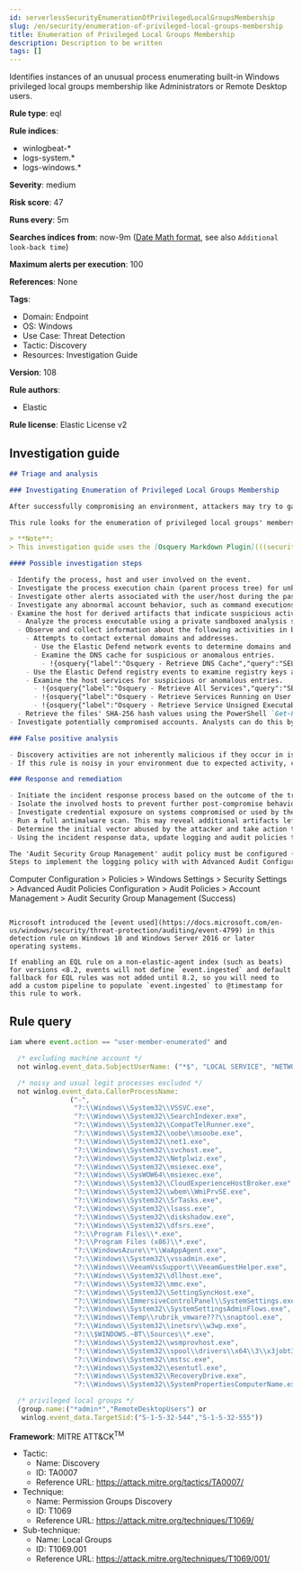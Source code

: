 ```yaml
---
id: serverlessSecurityEnumerationOfPrivilegedLocalGroupsMembership
slug: /en/security/enumeration-of-privileged-local-groups-membership
title: Enumeration of Privileged Local Groups Membership
description: Description to be written
tags: []
---
```


<div id="enumeration-of-privileged-local-groups-membership"></div>

Identifies instances of an unusual process enumerating built-in Windows privileged local groups membership like Administrators or Remote Desktop users.

**Rule type**: eql

**Rule indices**:

* winlogbeat-*
* logs-system.*
* logs-windows.*

**Severity**: medium

**Risk score**: 47

**Runs every**: 5m

**Searches indices from**: now-9m ([Date Math format](((ref))/common-options.html#date-math), see also <DocLink id="serverlessSecurityRulesUiCreate" section="set-the-rules-schedule">`Additional look-back time`</DocLink>)

**Maximum alerts per execution**: 100

**References**: None

**Tags**:

* Domain: Endpoint
* OS: Windows
* Use Case: Threat Detection
* Tactic: Discovery
* Resources: Investigation Guide

**Version**: 108

**Rule authors**:

* Elastic

**Rule license**: Elastic License v2

## Investigation guide

```markdown
## Triage and analysis

### Investigating Enumeration of Privileged Local Groups Membership

After successfully compromising an environment, attackers may try to gain situational awareness to plan their next steps. This can happen by running commands to enumerate network resources, users, connections, files, and installed security software.

This rule looks for the enumeration of privileged local groups' membership by suspicious processes, and excludes known legitimate utilities and programs installed. Attackers can use this information to decide the next steps of the attack, such as mapping targets for credential compromise and other post-exploitation activities.

> **Note**:
> This investigation guide uses the [Osquery Markdown Plugin](((security-guide))/invest-guide-run-osquery.html) introduced in Elastic Stack version 8.5.0. Older Elastic Stack versions will display unrendered Markdown in this guide.

#### Possible investigation steps

- Identify the process, host and user involved on the event.
- Investigate the process execution chain (parent process tree) for unknown processes. Examine their executable files for prevalence, whether they are located in expected locations, and if they are signed with valid digital signatures.
- Investigate other alerts associated with the user/host during the past 48 hours.
- Investigate any abnormal account behavior, such as command executions, file creations or modifications, and network connections.
- Examine the host for derived artifacts that indicate suspicious activities:
  - Analyze the process executable using a private sandboxed analysis system.
  - Observe and collect information about the following activities in both the sandbox and the alert subject host:
    - Attempts to contact external domains and addresses.
      - Use the Elastic Defend network events to determine domains and addresses contacted by the subject process by filtering by the process' `process.entity_id`.
      - Examine the DNS cache for suspicious or anomalous entries.
        - !{osquery{"label":"Osquery - Retrieve DNS Cache","query":"SELECT * FROM dns_cache"}}
    - Use the Elastic Defend registry events to examine registry keys accessed, modified, or created by the related processes in the process tree.
    - Examine the host services for suspicious or anomalous entries.
      - !{osquery{"label":"Osquery - Retrieve All Services","query":"SELECT description, display_name, name, path, pid, service_type, start_type, status, user_account FROM services"}}
      - !{osquery{"label":"Osquery - Retrieve Services Running on User Accounts","query":"SELECT description, display_name, name, path, pid, service_type, start_type, status, user_account FROM services WHERE\nNOT (user_account LIKE '%LocalSystem' OR user_account LIKE '%LocalService' OR user_account LIKE '%NetworkService' OR\nuser_account == null)\n"}}
      - !{osquery{"label":"Osquery - Retrieve Service Unsigned Executables with Virustotal Link","query":"SELECT concat('https://www.virustotal.com/gui/file/', sha1) AS VtLink, name, description, start_type, status, pid,\nservices.path FROM services JOIN authenticode ON services.path = authenticode.path OR services.module_path =\nauthenticode.path JOIN hash ON services.path = hash.path WHERE authenticode.result != 'trusted'\n"}}
  - Retrieve the files' SHA-256 hash values using the PowerShell `Get-FileHash` cmdlet and search for the existence and reputation of the hashes in resources like VirusTotal, Hybrid-Analysis, CISCO Talos, Any.run, etc.
- Investigate potentially compromised accounts. Analysts can do this by searching for login events (for example, 4624) to the target host after the registry modification.

### False positive analysis

- Discovery activities are not inherently malicious if they occur in isolation. As long as the analyst did not identify suspicious activity related to the user or host, such alerts can be dismissed.
- If this rule is noisy in your environment due to expected activity, consider adding exceptions — preferably with a combination of user and command line conditions.

### Response and remediation

- Initiate the incident response process based on the outcome of the triage.
- Isolate the involved hosts to prevent further post-compromise behavior.
- Investigate credential exposure on systems compromised or used by the attacker to ensure all compromised accounts are identified. Reset passwords for these accounts and other potentially compromised credentials, such as email, business systems, and web services.
- Run a full antimalware scan. This may reveal additional artifacts left in the system, persistence mechanisms, and malware components.
- Determine the initial vector abused by the attacker and take action to prevent reinfection through the same vector.
- Using the incident response data, update logging and audit policies to improve the mean time to detect (MTTD) and the mean time to respond (MTTR).

The 'Audit Security Group Management' audit policy must be configured (Success).
Steps to implement the logging policy with with Advanced Audit Configuration:

```
Computer Configuration >
Policies >
Windows Settings >
Security Settings >
Advanced Audit Policies Configuration >
Audit Policies >
Account Management >
Audit Security Group Management (Success)
```

Microsoft introduced the [event used](https://docs.microsoft.com/en-us/windows/security/threat-protection/auditing/event-4799) in this detection rule on Windows 10 and Windows Server 2016 or later operating systems.

If enabling an EQL rule on a non-elastic-agent index (such as beats) for versions <8.2, events will not define `event.ingested` and default fallback for EQL rules was not added until 8.2, so you will need to add a custom pipeline to populate `event.ingested` to @timestamp for this rule to work.
```

## Rule query

```js
iam where event.action == "user-member-enumerated" and

  /* excluding machine account */
  not winlog.event_data.SubjectUserName: ("*$", "LOCAL SERVICE", "NETWORK SERVICE") and

  /* noisy and usual legit processes excluded */
  not winlog.event_data.CallerProcessName:
               ("-",
                "?:\\Windows\\System32\\VSSVC.exe",
                "?:\\Windows\\System32\\SearchIndexer.exe",
                "?:\\Windows\\System32\\CompatTelRunner.exe",
                "?:\\Windows\\System32\\oobe\\msoobe.exe",
                "?:\\Windows\\System32\\net1.exe",
                "?:\\Windows\\System32\\svchost.exe",
                "?:\\Windows\\System32\\Netplwiz.exe",
                "?:\\Windows\\System32\\msiexec.exe",
                "?:\\Windows\\SysWOW64\\msiexec.exe",
                "?:\\Windows\\System32\\CloudExperienceHostBroker.exe",
                "?:\\Windows\\System32\\wbem\\WmiPrvSE.exe",
                "?:\\Windows\\System32\\SrTasks.exe",
                "?:\\Windows\\System32\\lsass.exe",
                "?:\\Windows\\System32\\diskshadow.exe",
                "?:\\Windows\\System32\\dfsrs.exe",
                "?:\\Program Files\\*.exe",
                "?:\\Program Files (x86)\\*.exe",
                "?:\\WindowsAzure\\*\\WaAppAgent.exe",
                "?:\\Windows\\System32\\vssadmin.exe",
                "?:\\Windows\\VeeamVssSupport\\VeeamGuestHelper.exe",
                "?:\\Windows\\System32\\dllhost.exe",
                "?:\\Windows\\System32\\mmc.exe",
                "?:\\Windows\\System32\\SettingSyncHost.exe",
                "?:\\Windows\\ImmersiveControlPanel\\SystemSettings.exe",
                "?:\\Windows\\System32\\SystemSettingsAdminFlows.exe",
                "?:\\Windows\\Temp\\rubrik_vmware???\\snaptool.exe",
                "?:\\Windows\\System32\\inetsrv\\w3wp.exe",
                "?:\\$WINDOWS.~BT\\Sources\\*.exe",
                "?:\\Windows\\System32\\wsmprovhost.exe",
                "?:\\Windows\\System32\\spool\\drivers\\x64\\3\\x3jobt3?.exe",
                "?:\\Windows\\System32\\mstsc.exe",
                "?:\\Windows\\System32\\esentutl.exe",
                "?:\\Windows\\System32\\RecoveryDrive.exe",
                "?:\\Windows\\System32\\SystemPropertiesComputerName.exe") and

  /* privileged local groups */
  (group.name:("*admin*","RemoteDesktopUsers") or
   winlog.event_data.TargetSid:("S-1-5-32-544","S-1-5-32-555"))

```

**Framework**: MITRE ATT&CK<sup>TM</sup>

* Tactic:
    * Name: Discovery
    * ID: TA0007
    * Reference URL: https://attack.mitre.org/tactics/TA0007/
* Technique:
    * Name: Permission Groups Discovery
    * ID: T1069
    * Reference URL: https://attack.mitre.org/techniques/T1069/
* Sub-technique:
    * Name: Local Groups
    * ID: T1069.001
    * Reference URL: https://attack.mitre.org/techniques/T1069/001/

